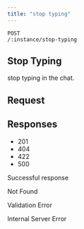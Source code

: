 ```yaml
---
title: "stop typing"
---
```


```
POST 
/:instance/stop-typing
```

## Stop Typing[​](#stop-typing "Direct link to Stop Typing")

stop typing in the chat.

## Request[​](#request "Direct link to Request")

## Responses[​](#responses "Direct link to Responses")

* 201
* 404
* 422
* 500

Successful response

Not Found

Validation Error

Internal Server Error
